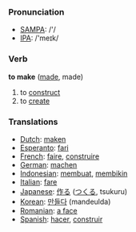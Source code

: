 === Pronunciation ===
*[[w:SAMPA|SAMPA]]: /'/
*[[w:IPA|IPA]]: /'meɪk/

=== Verb ===

'''to make''' ([[made]], made)

# to [[construct]]
# to [[create]]

=== Translations ===
*[[Dutch]]: [[maken]]
*[[Esperanto]]: [[fari]]
*[[French]]: [[faire]], [[construire]]
*[[German]]: [[machen]]
*[[Indonesian]]: [[buat|membuat]], [[bikin|membikin]]
*[[Italian]]: [[fare]]
*[[Japanese]]: [[作る]] ([[つくる]], tsukuru)
*[[Korean]]: [[만들다]] (mandeulda)
*[[Romanian]]: [[a face]]
*[[Spanish]]: [[hacer]], [[construir]]